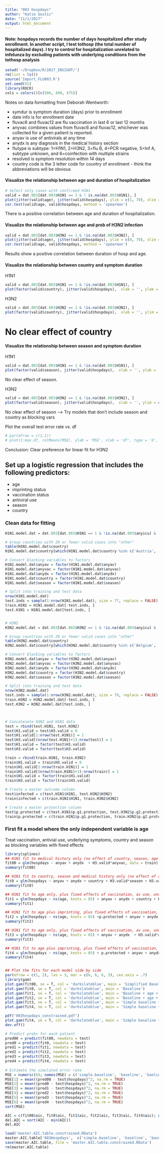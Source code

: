 ```yaml
---
title: "003 hospdays"
author: "Katie Gostic"
date: "11/1/2017"
output: html_document
---
```


#### Note: hospdays records the number of days hospitalized after study enrollment. In another script, I test tothosp (the total number of hospitalized days). I try to control for hospitalization unrelated to infelunza by excluding patients with underlying conditions from the tothosp analysis

```r
setwd('~/Dropbox/R/2017_INSIGHT/')
rm(list = ls())
source('Import_FLU003.R')
set.seed(91)
library(ROCR)
cols = colors()[c(506, 499, 475)]
```
Notes on data formatting from Deborah Wentworth:

* symdur is symptom duration (days) prior to enrollment
* date info is for enrollment date
* fluvac6 and fluvac12 are flu vaccination in last 6 or last 12 months
* anyvac combines values from fluvac6 and fluvac12, whichever was collected for a given patient is reported.
* anyav is use of antivirals at any time
* anydx is any diagnosis in the medical history section
* flutype is subtype: 1=H1N1, 2=H3N2, 3=flu B, 4=PCR negative, 5=Inf A, subtype unknown, and 6=coinfection with multiple strains
* resolved is symptom resolution within 14 days
* country code is the 3 letter code for country of enrollment - think the abbreviations will be obvious




#### Visualize the relationship between age and duration of hospitalization
```r
# Select only cases with confirmed H1N1
valid = dat.003[dat.003$H1N1 == 1 & ! is.na(dat.003$H1N1), ]
plot(jitter(valid$age), jitter(valid$hospdays), ylim = c(1, 70), xlim = c(10, 100), xlab = 'age', ylab = 'symdur', col = 'dodgerblue', main = 'H1N1: Duration of hospitalization by age', cex = .7)
cor.test(valid$age, valid$hospdays, method = 'spearman')
```

There is a positive correlation between age and duration of hospitalization.


#### Visualize the relationship between age and prob of H3N2 infection
```r
valid = dat.003[dat.003$H3N2 == 1 & !is.na(dat.003$H3N2), ]
plot(jitter(valid$age), jitter(valid$hospdays), ylim = c(0, 70), xlim = c(10, 100), xlab = 'age', ylab = 'symdur', col = 'firebrick1', main = 'H3N2: Duration of hospitalization by age', cex = .7)
cor.test(valid$age, valid$hospdays, method = 'spearman')
```

Results show a positive correlation between duration of hosp and age.

#### Visualize the relationship between country and symptom duration
H1N1

```r
valid = dat.003[dat.003$H1N1 == 1 & !is.na(dat.003$H1N1), ]
plot(factor(valid$country), jitter(valid$hospdays),  xlab = '', ylab = 'symdur', col = 'lightblue', main = 'H1N1: Duration of hospitalization by country', cex = .7, las = 3)
```

H3N2

```r
valid = dat.003[dat.003$H3N2 == 1 & !is.na(dat.003$H3N2), ]
plot(factor(valid$country), jitter(valid$hospdays),  xlab = '', ylim = c(0, 60), ylab = 'hosp days', col = 'pink3', main = 'H3N2: duration of hospitalization by country', cex = .7, las = 3)
```

# No clear effect of country

#### Visualize the relationship between season and symptom duration

H1N1

```r
valid = dat.003[dat.003$H1N1 == 1 & !is.na(dat.003$H1N1), ]
plot(factor(valid$season), jitter(valid$hospdays),  xlab = '', ylab = 'hospital days', col = 'lightblue', main = 'H1N1: duration of hospitalization by season', cex = .7, las = 3)
```

No clear effect of season.



H3N2

```r
valid = dat.003[dat.003$H3N2 == 1 & !is.na(dat.003$H3N2), ]
plot(factor(valid$season), jitter(valid$hospdays),  xlab = '', ylim = c(0, 60), ylab = 'hosp days', col = 'pink3', main = 'H3N2: duraiton of hospitalization by season', cex = .7, las = 3)
```


No clear effect of season
--> Try models that don't include season and country as blocking vars




Plot the overall test error rate vs. df
```r
# par(mfrow = c(1,1))
# plot(1:max.df, colMeans(MSE), ylab = 'MSE', xlab = 'df', type = 'b', main = 'H3N2 10-fold CV to choose df')
```

Conclusion: Clear preference for linear fit for H3N2

## Set up a logistic regression that includes the following predictors:
* age
* imprinting status
* vaccination status
* antiviral use
* season
* country




### Clean data for fitting
```r
H1N1.model.dat = dat.003[dat.003$H1N1 == 1 & !is.na(dat.003$anyicu) & !is.na(dat.003$H1N1), ]

# Group countries with 20 or fewer valid cases into "other"
table(H1N1.model.dat$country)
H1N1.model.dat$country[which(H1N1.model.dat$country %in% c('Austria', 'Chile', 'China', 'Norway', 'Peru', 'Poland', 'Singapore'))] = 'Other'

# Convert blocking variables to factors
H1N1.model.dat$anyav = factor(H1N1.model.dat$anyav)
H1N1.model.dat$anyvac = factor(H1N1.model.dat$anyvac)
H1N1.model.dat$anydx = factor(H1N1.model.dat$anydx)
H1N1.model.dat$country = factor(H1N1.model.dat$country)
H1N1.model.dat$season = factor(H1N1.model.dat$season)

# Split into training and test data
nrow(H1N1.model.dat)
test.inds = sample(1:nrow(H1N1.model.dat), size = 77, replace = FALSE)
train.H1N1 = H1N1.model.dat[-test.inds, ]
test.H1N1 = H1N1.model.dat[test.inds, ]


# H3N2
H3N2.model.dat = dat.003[dat.003$H3N2 == 1 & !is.na(dat.003$anyicu) & !is.na(dat.003$H3N2), ]

# Group countries with 20 or fewer valid cases into "other"
table(H3N2.model.dat$country)
H3N2.model.dat$country[which(H3N2.model.dat$country %in% c('Belgium', 'China', 'Peru'))] = 'Other'

# Convert blocking variables to factors
H3N2.model.dat$anyav = factor(H3N2.model.dat$anyav)
H3N2.model.dat$anyvac = factor(H3N2.model.dat$anyvac)
H3N2.model.dat$anydx = factor(H3N2.model.dat$anydx)
H3N2.model.dat$country = factor(H3N2.model.dat$country)
H3N2.model.dat$season = factor(H3N2.model.dat$season)

# Split into training and test data
nrow(H3N2.model.dat)
test.inds = sample(1:nrow(H3N2.model.dat), size = 79, replace = FALSE)
train.H3N2 = H3N2.model.dat[-test.inds, ]
test.H3N2 = H3N2.model.dat[test.inds, ]



# Concatenate H3N2 and H1N1 data
test = rbind(test.H1N1, test.H3N2)
test$H1.valid = test$H3.valid = 0
test$H1.valid[1:nrow(test.H1N1)] = 1
test$H3.valid[(nrow(test.H1N1)+1):nrow(test)] = 1
test$H1.valid = factor(test$H1.valid)
test$H3.valid = factor(test$H3.valid)

train = rbind(train.H1N1, train.H3N2)
train$H1.valid = train$H3.valid = 0
train$H1.valid[1:nrow(train.H1N1)] = 1
train$H3.valid[(nrow(train.H1N1)+1):nrow(train)] = 1
train$H1.valid = factor(train$H1.valid)
train$H3.valid = factor(train$H3.valid)

# Create a master outcome column
test$infected = c(test.H1N1$H1N1, test.H3N2$H3N2)
train$infected = c(train.H1N1$H1N1, train.H3N2$H3N2)

# Create a master protection column
test$p.protected = c(test.H1N1$p.g1.protection, test.H3N2$p.g2.protection)
train$p.protected = c(train.H1N1$p.g1.protection, train.H3N2$p.g2.protection)

```


### First fit a model where the only independent variable is age
Treat vaccination, antivial use, underlying symptoms, country and season as blocking variables with fixed effects
```r
library(splines)
## H1N1 fit to medical history only (no effect of country, season, age or imprinting)
fit00 = glm(hospdays ~ anyav + anydx  + H3.valid*anyvac, data = train)
summary(fit00)

## H1N1 fit to country, season and medical history only (no effect of age or imprinting)  
fit0 = glm(hospdays ~ anyav + anydx + country + H3.valid*season + H3.valid*anyvac, data = train)
summary(fit0)

## H1N1 fit to age only, plus fixed effects of vaccination, av use, underlying conditions, country and season
fit1 = glm(hospdays ~ ns(age, knots = 65) + anyav + anydx + country + H3.valid*season + H3.valid*anyvac, data = train)
summary(fit1)

## H1N1 fit to age plus imprinting, plus fixed effects of vaccination, av use, underlying conditions, country and season
fit2 = glm(hospdays ~ ns(age, knots = 65) +p.protected + anyav + anydx + country + H3.valid*season + H3.valid*anyvac, data = train)
summary(fit2)

## H1N1 fit to age only, plus fixed effects of vaccination, av use, underlying conditions NO COUNTRY AND SEASON
fit3 = glm(hospdays ~ ns(age, knots = 65) + anyav + anydx  + H3.valid*anyvac, data = train)
summary(fit3)

## H1N1 fit to age plus imprinting, plus fixed effects of vaccination, av use, underlying conditions, NO COUNTRY AND SEASON
fit4 = glm(hospdays ~ ns(age, knots = 65) + p.protected + anyav + anydx + H3.valid*anyvac, data = train)
summary(fit4)


## Plot the fits for each model side by side
par(mfrow = c(1, 2), las = 3, mar = c(6, 6, 6, 3), cex.axis = .7)
library(gam)
plot.gam(fit00, se = T, col = 'darkslateblue', main = 'Simplified Baseline')
plot.gam(fit0, se = T, col = 'darkslateblue', main = 'Baseline')
plot.gam(fit1, se = T, col = 'darkslateblue', main = 'Baseline + age + imp')
plot.gam(fit2, se = T, col = 'darkslateblue', main = 'Baseline + age + imp')
plot.gam(fit3, se = T, col = 'darkslateblue', main = 'Simple baseline + age + imp')
plot.gam(fit4, se = T, col = 'darkslateblue', main = 'Simple baseline + age + imp')

pdf('003hospdays_constrained.pdf')
plot.gam(fit4, se = T, col = 'darkslateblue', main = 'Simple baseline + age + imp')
dev.off()

# Predict probs for each patient
pred00 = predict(fit00, newdata = test)
pred0 = predict(fit0, newdata = test)
pred1 = predict(fit1, newdata = test)
pred2 = predict(fit2, newdata = test)
pred3 = predict(fit3, newdata = test)
pred4 = predict(fit4, newdata = test)
  
# Estimate the simulated error rate
MSE = numeric(6); names(MSE) = c('simple.baseline', 'baseline', 'baeline+age', 'baseline+age+imp', 'simple.baseline+age', 'simple.baseline+age+imp')
MSE[1] = mean((pred00 - test$hospdays)^2, na.rm = TRUE)
MSE[2] = mean((pred0 - test$hospdays)^2, na.rm = TRUE)
MSE[3] = mean((pred1 - test$hospdays)^2, na.rm = TRUE)
MSE[4] = mean((pred2 - test$hospdays)^2, na.rm = TRUE)
MSE[5] = mean((pred3 - test$hospdays)^2, na.rm = TRUE)
MSE[6] = mean((pred4 - test$hospdays)^2, na.rm = TRUE)
sort(MSE)

AIC = c(fit00$aic, fit0$aic, fit1$aic, fit2$aic, fit3$aic, fit4$aic); names(AIC) =  c('simple.baseline', 'baseline', 'baeline+age', 'baseline+age+imp', 'simple.baseline+age', 'simple.baseline+age+imp')
del.AIC = sort(AIC - min(AIC))
del.AIC

load('master.AIC.table.constrained.RData')
master.AIC.table['003Hospdays',  c('simple.baseline', 'baseline', 'baseline+age', 'baseline+age+imp', 'simple.baseline+age', 'simple.baseline+age+imp')] = AIC - min(AIC)
save(master.AIC.table, file = 'master.AIC.table.constrained.RData')
rm(master.AIC.table)
```




